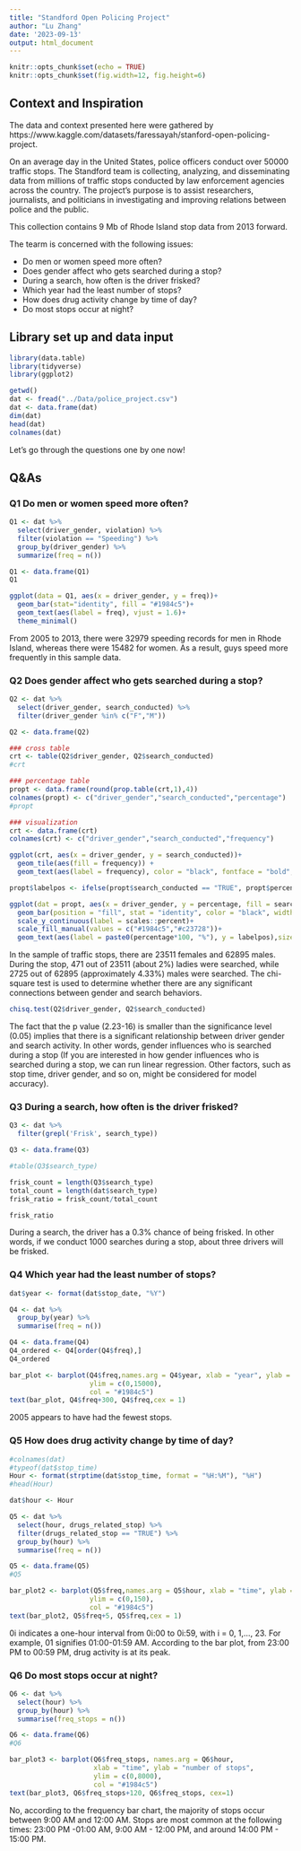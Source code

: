 ```yaml
---
title: "Standford Open Policing Project"
author: "Lu Zhang"
date: '2023-09-13'
output: html_document
---
```


```r
knitr::opts_chunk$set(echo = TRUE)
knitr::opts_chunk$set(fig.width=12, fig.height=6) 
```

## Context and Inspiration
The data and context presented here were gathered by https://www.kaggle.com/datasets/faressayah/stanford-open-policing-project.

On an average day in the United States, police officers conduct over 50000 traffic stops. The Standford team is collecting, analyzing, and disseminating data from millions of traffic stops conducted by law enforcement agencies across the country. The project's purpose is to assist researchers, journalists, and politicians in investigating and improving relations between police and the public.

This collection contains 9 Mb of Rhode Island stop data from 2013 forward.

The tearm is concerned with the following issues:

*  Do men or women speed more often?
*  Does gender affect who gets searched during a stop?
*  During a search, how often is the driver frisked?
*  Which year had the least number of stops?
*  How does drug activity change by time of day?
*  Do most stops occur at night?

## Library set up and data input
```r
library(data.table)
library(tidyverse)
library(ggplot2)
```

```r
getwd()
dat <- fread("../Data/police_project.csv")
dat <- data.frame(dat)
dim(dat)
head(dat)
colnames(dat)
```

Let's go through the questions one by one now!

## Q&As
### Q1 Do men or women speed more often?

```r
Q1 <- dat %>% 
  select(driver_gender, violation) %>%
  filter(violation == "Speeding") %>%
  group_by(driver_gender) %>%
  summarize(freq = n())

Q1 <- data.frame(Q1)
Q1
```
```r
ggplot(data = Q1, aes(x = driver_gender, y = freq))+
  geom_bar(stat="identity", fill = "#1984c5")+
  geom_text(aes(label = freq), vjust = 1.6)+
  theme_minimal()
```

From 2005 to 2013, there were 32979 speeding records for men in Rhode Island, whereas there were 15482 for women. As a result, guys speed more frequently in this sample data. 

### Q2 Does gender affect who gets searched during a stop?

```r
Q2 <- dat %>%
  select(driver_gender, search_conducted) %>%
  filter(driver_gender %in% c("F","M"))

Q2 <- data.frame(Q2)
```

```r
### cross table
crt <- table(Q2$driver_gender, Q2$search_conducted)
#crt

### percentage table
propt <- data.frame(round(prop.table(crt,1),4))
colnames(propt) <- c("driver_gender","search_conducted","percentage")
#propt

### visualization
crt <- data.frame(crt)
colnames(crt) <- c("driver_gender","search_conducted","frequency")

ggplot(crt, aes(x = driver_gender, y = search_conducted))+
  geom_tile(aes(fill = frequency)) +
  geom_text(aes(label = frequency), color = "black", fontface = "bold", size = 5)

propt$labelpos <- ifelse(propt$search_conducted == "TRUE", propt$percentage/2, 1- propt$percentage/2)

ggplot(dat = propt, aes(x = driver_gender, y = percentage, fill = search_conducted))+
  geom_bar(position = "fill", stat = "identity", color = "black", width = 0.9)+
  scale_y_continuous(label = scales::percent)+
  scale_fill_manual(values = c("#1984c5","#c23728"))+
  geom_text(aes(label = paste0(percentage*100, "%"), y = labelpos),size =5)
```


In the sample of traffic stops, there are 23511 females and 62895 males. During the stop, 471 out of 23511 (about 2%) ladies were searched, while 2725 out of 62895 (approximately 4.33%) males were searched. The chi-square test is used to determine whether there are any significant connections between gender and search behaviors.

```r
chisq.test(Q2$driver_gender, Q2$search_conducted)
```

The fact that the p value (2.23-16) is smaller than the significance level (0.05) implies that there is a significant relationship between driver gender and search activity. In other words, gender influences who is searched during a stop (If you are interested in how gender influences who is searched during a stop, we can run linear regression. Other factors, such as stop time, driver gender, and so on, might be considered for model accuracy).

### Q3 During a search, how often is the driver frisked?
```r
Q3 <- dat %>%
  filter(grepl('Frisk', search_type))

Q3 <- data.frame(Q3)

#table(Q3$search_type)

frisk_count = length(Q3$search_type)
total_count = length(dat$search_type)
frisk_ratio = frisk_count/total_count 

frisk_ratio
```
During a search, the driver has a 0.3% chance of being frisked. In other words, if we conduct 1000 searches during a stop, about three drivers will be frisked.

### Q4 Which year had the least number of stops?
```r
dat$year <- format(dat$stop_date, "%Y")

Q4 <- dat %>%
  group_by(year) %>%
  summarise(freq = n())

Q4 <- data.frame(Q4)
Q4_ordered <- Q4[order(Q4$freq),]
Q4_ordered
```
```r
bar_plot <- barplot(Q4$freq,names.arg = Q4$year, xlab = "year", ylab = "number of stops",
                    ylim = c(0,15000),
                    col = "#1984c5")
text(bar_plot, Q4$freq+300, Q4$freq,cex = 1) 
```
2005 appears to have had the fewest stops.

### Q5 How does drug activity change by time of day?
```r
#colnames(dat)
#typeof(dat$stop_time)
Hour <- format(strptime(dat$stop_time, format = "%H:%M"), "%H")
#head(Hour)

dat$hour <- Hour

Q5 <- dat %>%
  select(hour, drugs_related_stop) %>%
  filter(drugs_related_stop == "TRUE") %>%
  group_by(hour) %>%
  summarise(freq = n())

Q5 <- data.frame(Q5)
#Q5
```

```r
bar_plot2 <- barplot(Q5$freq,names.arg = Q5$hour, xlab = "time", ylab = "number of drug related stops",
                    ylim = c(0,150),
                    col = "#1984c5")
text(bar_plot2, Q5$freq+5, Q5$freq,cex = 1) 
```

0i indicates a one-hour interval from 0i:00 to 0i:59, with i = 0, 1,..., 23. For example, 01 signifies 01:00-01:59 AM. According to the bar plot, from 23:00 PM to 00:59 PM, drug activity is at its peak.


### Q6 Do most stops occur at night?
```r
Q6 <- dat %>%
  select(hour) %>%
  group_by(hour) %>%
  summarise(freq_stops = n())

Q6 <- data.frame(Q6)
#Q6

bar_plot3 <- barplot(Q6$freq_stops, names.arg = Q6$hour,
                     xlab = "time", ylab = "number of stops",
                     ylim = c(0,8000),
                     col = "#1984c5")
text(bar_plot3, Q6$freq_stops+120, Q6$freq_stops, cex=1)
```

No, according to the frequency bar chart, the majority of stops occur between 9:00 AM and 12:00 AM. Stops are most common at the following times: 23:00 PM -01:00 AM, 9:00 AM - 12:00 PM, and around 14:00 PM - 15:00 PM.